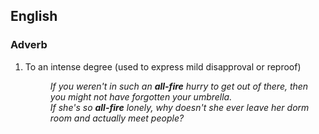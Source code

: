 ==English==
===Adverb===
{{en-adv}}

# {{context|informal}} To an intense degree (used to express mild disapproval or reproof)
#: ''If you weren't in such an '''all-fire''' hurry to get out of there, then you might not have forgotten your umbrella.''
#: ''If she's so '''all-fire''' lonely, why doesn't she ever leave her dorm room and actually meet people?''